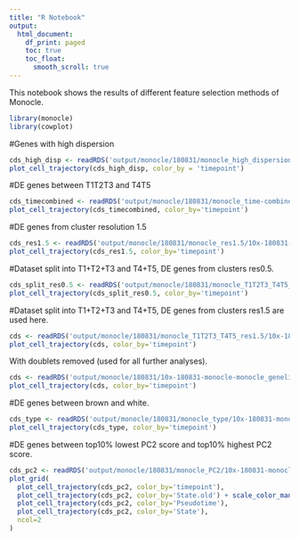 ```yaml
---
title: "R Notebook"
output:
  html_document:
    df_print: paged
    toc: true
    toc_float: 
      smooth_scroll: true
---
```


This notebook shows the results of different feature selection methods of Monocle. 

```r
library(monocle)
library(cowplot)
```


#Genes with high dispersion

```r
cds_high_disp <- readRDS('output/monocle/180831/monocle_high_dispersion/10x-180831-monocle')
plot_cell_trajectory(cds_high_disp, color_by = 'timepoint')
```

#DE genes between T1T2T3 and T4T5

```r
cds_timecombined <- readRDS('output/monocle/180831/monocle_time-combined/10x-180831-monocle')
plot_cell_trajectory(cds_timecombined, color_by='timepoint')
```

#DE genes from cluster resolution 1.5

```r
cds_res1.5 <- readRDS('output/monocle/180831/monocle_res1.5/10x-180831-monocle')
plot_cell_trajectory(cds_res1.5, color_by='timepoint')
```

#Dataset split into T1+T2+T3 and T4+T5, DE genes from clusters res0.5.

```r
cds_split_res0.5 <- readRDS('output/monocle/180831/monocle_T1T2T3_T4T5_res0.5/10x-180831-noreg-monocle')
plot_cell_trajectory(cds_split_res0.5, color_by='timepoint')
```

#Dataset split into T1+T2+T3 and T4+T5, DE genes from clusters res1.5 are used here.

```r
cds <- readRDS('output/monocle/180831/monocle_T1T2T3_T4T5_res1.5/10x-180831-monocle')
plot_cell_trajectory(cds, color_by='timepoint')
```

With doublets removed (used for all further analyses).

```r
cds <- readRDS('output/monocle/180831/10x-180831-monocle-monocle_genelist_T1T2T3_T4T5_res.1.5')
plot_cell_trajectory(cds, color_by='timepoint')
```


#DE genes between brown and white.

```r
cds_type <- readRDS('output/monocle/180831/monocle_type/10x-180831-monocle')
plot_cell_trajectory(cds_type, color_by='timepoint')
```

#DE genes between top10% lowest PC2 score and top10% highest PC2 score.

```r
cds_pc2 <- readRDS('output/monocle/180831/monocle_PC2/10x-180831-monocle')
plot_grid(
  plot_cell_trajectory(cds_pc2, color_by='timepoint'),
  plot_cell_trajectory(cds_pc2, color_by='State.old') + scale_color_manual(values=c("#f67770", "#964B00", "orange"), name = "State"),
  plot_cell_trajectory(cds_pc2, color_by='Pseudotime'),
  plot_cell_trajectory(cds_pc2, color_by='State'),
  ncol=2
)
```

